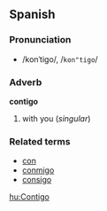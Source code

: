== Spanish ==

=== Pronunciation ===
*/konˈtigo/, /<tt>kon"tigo</tt>/

=== Adverb ===
'''contigo'''

#with you (''singular'')

=== Related terms ===
*[[con#Spanish|con]]
*[[conmigo]]
*[[consigo]]

[[hu:Contigo]]